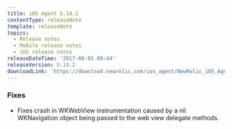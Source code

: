 ```yaml
---
title: iOS Agent 5.14.2
contentType: releaseNote
template: releaseNote
topics:
  - Release notes
  - Mobile release notes
  - iOS release notes
releaseDateTime: '2017-08-01 09:44'
releaseVersion: 5.14.2
downloadLink: 'https://download.newrelic.com/ios_agent/NewRelic_iOS_Agent_5.14.2.zip'
---
```


### Fixes

* Fixes crash in WKWebView instrumentation caused by a nil WKNavigation object being passed to the web view delegate methods.
